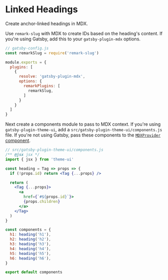 
# Linked Headings

Create anchor-linked headings in MDX.

Use `remark-slug` with MDX to create IDs based on the heading's content.
If you're using Gatsby, add this to your `gatsby-plugin-mdx` options.

```js
// gatsby-config.js
const remarkSlug = require('remark-slug')

module.exports = {
  plugins: [
    {
      resolve: 'gatsby-plugin-mdx',
      options: {
        remarkPlugins: [
          remarkSlug,
        ]
      }
    }
  ]
}
```

Next create a components module to pass to MDX context.
If you're using `gatsby-plugin-theme-ui`, add a `src/gatsby-plugin-theme-ui/components.js` file.
If you're not using Gatsby, pass these components to the [`MDXProvider` component](https://mdxjs.com/getting-started#mdxprovider).

```jsx
// src/gatsby-plugin-theme-ui/components.js
/** @jsx jsx */
import { jsx } from 'theme-ui'

const heading = Tag => props => {
  if (!props.id) return <Tag {...props} />

  return (
    <Tag {...props}>
      <a
        href={`#${props.id}`}>
        {props.children}
      </a>
    </Tag>
  )
}

const components = {
  h1: heading('h1'),
  h2: heading('h2'),
  h3: heading('h3'),
  h4: heading('h4'),
  h5: heading('h5'),
  h6: heading('h6'),
}

export default components
```
